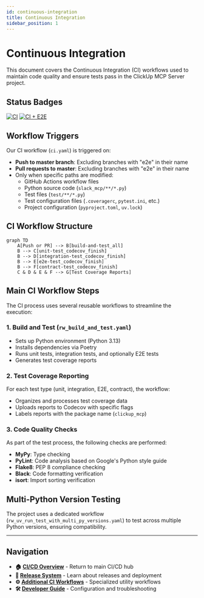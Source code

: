 ```yaml
---
id: continuous-integration  
title: Continuous Integration
sidebar_position: 1
---
```


# Continuous Integration

This document covers the Continuous Integration (CI) workflows used to maintain code quality and ensure tests pass in the ClickUp MCP Server project.

## Status Badges

[![CI](https://github.com/Chisanan232/slack-mcp-server/actions/workflows/ci.yaml/badge.svg)](https://github.com/Chisanan232/slack-mcp-server/actions/workflows/ci.yaml)
[![CI + E2E](https://github.com/Chisanan232/slack-mcp-server/actions/workflows/ci_includes_e2e_test.yaml/badge.svg)](https://github.com/Chisanan232/slack-mcp-server/actions/workflows/ci_includes_e2e_test.yaml)

## Workflow Triggers

Our CI workflow (`ci.yaml`) is triggered on:

- **Push to master branch**: Excluding branches with "e2e" in their name
- **Pull requests to master**: Excluding branches with "e2e" in their name
- Only when specific paths are modified:
  - GitHub Actions workflow files
  - Python source code (`slack_mcp/**/*.py`)
  - Test files (`test/**/*.py`)
  - Test configuration files (`.coveragerc`, `pytest.ini`, etc.)
  - Project configuration (`pyproject.toml`, `uv.lock`)

## CI Workflow Structure

```mermaid
graph TD
    A[Push or PR] --> B[build-and-test_all]
    B --> C[unit-test_codecov_finish]
    B --> D[integration-test_codecov_finish]
    B --> E[e2e-test_codecov_finish]
    B --> F[contract-test_codecov_finish]
    C & D & E & F --> G[Test Coverage Reports]
```

## Main CI Workflow Steps

The CI process uses several reusable workflows to streamline the execution:

### 1. Build and Test (`rw_build_and_test.yaml`)

- Sets up Python environment (Python 3.13)
- Installs dependencies via Poetry
- Runs unit tests, integration tests, and optionally E2E tests
- Generates test coverage reports

### 2. Test Coverage Reporting

For each test type (unit, integration, E2E, contract), the workflow:
- Organizes and processes test coverage data
- Uploads reports to Codecov with specific flags
- Labels reports with the package name (`clickup_mcp`)

### 3. Code Quality Checks

As part of the test process, the following checks are performed:
- **MyPy**: Type checking
- **PyLint**: Code analysis based on Google's Python style guide
- **Flake8**: PEP 8 compliance checking
- **Black**: Code formatting verification
- **isort**: Import sorting verification

## Multi-Python Version Testing

The project uses a dedicated workflow (`rw_uv_run_test_with_multi_py_versions.yaml`) to test across multiple Python versions, ensuring compatibility.

---

## Navigation

- **🏠 [CI/CD Overview](./index)** - Return to main CI/CD hub
- **🔄 [Release System](./release-system)** - Learn about releases and deployment
- **⚙️ [Additional CI Workflows](./additional-ci-workflows)** - Specialized utility workflows
- **🛠️ [Developer Guide](./developer-guide)** - Configuration and troubleshooting
